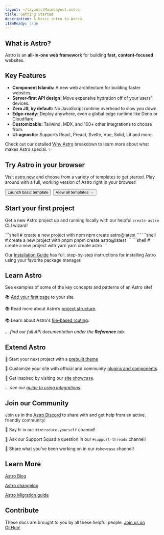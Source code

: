 ```yaml
---
layout: ~/layouts/MainLayout.astro
title: Getting Started
description: A basic intro to Astro.
i18nReady: true
---
```




<h2>What is Astro?</h2>

Astro is an **all-in-one** **web framework** for building **fast,** **content-focused** websites. 

## Key Features

- **Component Islands:** A new web architecture for building faster websites.
- **Server-first API design:** Move expensive hydration off of your users' devices.
- **Zero JS, by default:** No JavaScript runtime overhead to slow you down.
- **Edge-ready:** Deploy anywhere, even a global edge runtime like Deno or Cloudflare.
- **Customizable:** Tailwind, MDX, and 100+ other integrations to choose from.
- **UI-agnostic:** Supports React, Preact, Svelte, Vue, Solid, Lit and more.

Check out our detailed [Why Astro](/en/concepts/why-astro/) breakdown to learn more about what makes Astro special. ✨


## Try Astro in your browser

Visit [astro.new](https://astro.new/) and choose from a variety of templates to get started. Play around with a full, working version of Astro right in your browser!

<div style="display: flex; flex-wrap: wrap; gap: 0.5rem;">
  <Button href="https://astro.new/basics?on=stackblitz">Launch basic template</Button>
  <Button variant="outline" href="https://astro.new/">View all templates →</Button>
</div>

## Start your first project

Get a new Astro project up and running locally with our helpful `create-astro` CLI wizard!

<PackageManagerTabs>
  <Fragment slot="npm">
  ```shell
  # create a new project with npm
  npm create astro@latest
  ```
  </Fragment>
  <Fragment slot="pnpm">
  ```shell
  # create a new project with pnpm
  pnpm create astro@latest
  ```
  </Fragment>
  <Fragment slot="yarn">
  ```shell
  # create a new project with yarn
  yarn create astro
  ```
  </Fragment>
</PackageManagerTabs>

Our [Installation Guide](/en/install/auto/) has full, step-by-step instructions for installing Astro using your favorite package manager.




## Learn Astro

See examples of some of the key concepts and patterns of an Astro site!

📚 [Add your first page](/en/core-concepts/astro-pages/) to your site.

📚 Read more about Astro’s [project structure](/en/core-concepts/project-structure/).

📚 Learn about Astro's [file-based routing](/en/core-concepts/routing/).

*... find our full API documentation under the **Reference** tab.*


## Extend Astro

🧰 Start your next project with a [prebuilt theme](https://astro.build/themes/)

🧰 Customize your site with official and community [plugins and components](https://astro.build/integrations/).

🧰 Get inspired by visiting our [site showcase](https://astro.build/showcase/).

*... see our [guide to using integrations](/en/guides/integrations-guide/)*.



## Join our Community

Join us in the [Astro Discord](https://astro.build/chat/) to share with and get help from an active, friendly community!

💬 Say hi in our `#introduce-yourself` channel!

💬 Ask our Support Squad a question in our `#support-threads` channel!

💬 Share what you've been working on in our `#showcase` channel!


## Learn More

[Astro Blog](https://astro.build/blog/)

[Astro changelog](https://github.com/withastro/astro/blob/main/packages/astro/CHANGELOG.md)

[Astro Migration guide](/en/migrate/)


## Contribute

These docs are brought to you by all these helpful people. [Join us on GitHub!](https://github.com/withastro/docs)

<ContributorList githubRepo="withastro/docs" />
